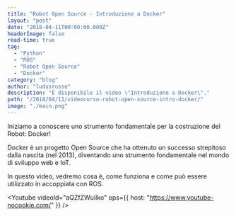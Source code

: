 ```yaml
---
title: "Robot Open Source - Introduzione a Docker"
layout: "post"
date: "2018-04-11T00:00:00.000Z"
headerImage: false
read-time: true
tag: 
  - "Python"
  - "ROS"
  - "Robot Open Source"
  - "Docker"
category: "blog"
author: "ludusrusso"
description: "È disponibile il video \"Introduzione a Docker\"."
path: "/2018/04/11/videocorso-robot-open-source-intro-docker/"
image: "./main.png"
---
```



Iniziamo a conoscere uno strumento fondamentale per la costruzione del Robot: Docker!

Docker è un progetto Open Source che ha ottenuto un successo strepitoso dalla nascita (nel 2013), diventando uno strumento fondamentale nel mondo di sviluppo web e IoT.

In questo video, vedremo cosa è, come funziona e come può essere utilizzato in accoppiata con ROS.

<Youtube
  videoId="aQZfZWuiIko"
  ops={{ host: "https://www.youtube-nocookie.com/" }}
/>

